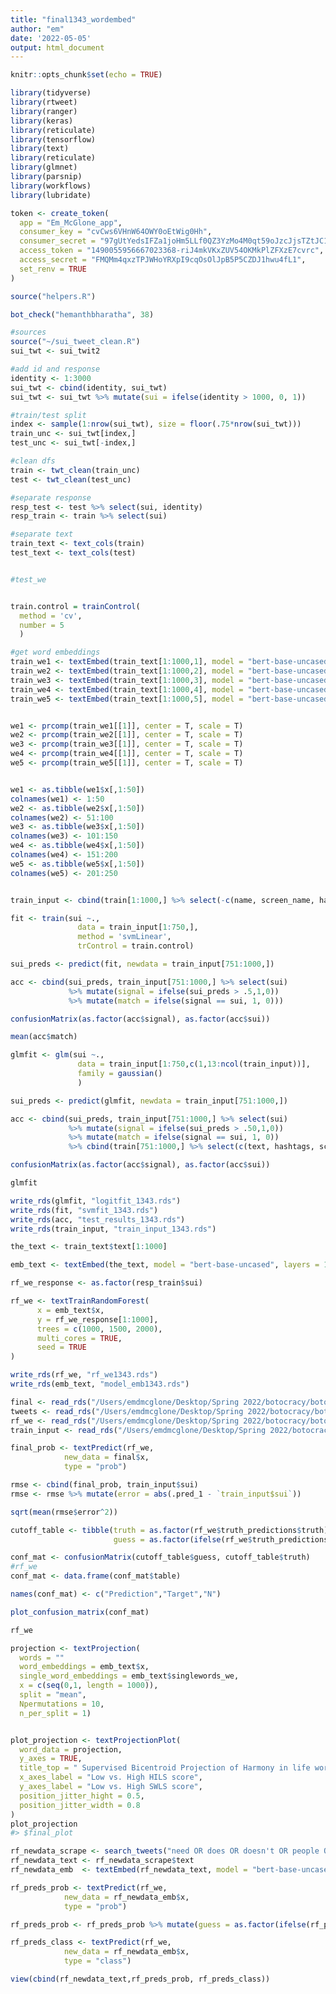 ```yaml
---
title: "final1343_wordembed"
author: "em"
date: '2022-05-05'
output: html_document
---
```


```r
knitr::opts_chunk$set(echo = TRUE)
```

```r
library(tidyverse)
library(rtweet)
library(ranger)
library(keras)
library(reticulate)
library(tensorflow) 
library(text)
library(reticulate)
library(glmnet)
library(parsnip)
library(workflows)
library(lubridate)
```

```r

token <- create_token(
  app = "Em_McGlone_app",
  consumer_key = "cvCws6VHnW64OWY0oEtWig0Hh",
  consumer_secret = "97gUtYedsIFZa1joHm5LLf0QZ3YzMo4M0qt59oJzcJjsTZtJC1",
  access_token = "1490055956667023368-riJ4mkVKxZUV54OKMkPlZFXzE7cvrc",
  access_secret = "FMQMm4qxzTPJWHoYRXpI9cqOsOlJpB5P5CZDJ1hwu4fL1",
  set_renv = TRUE
)

source("helpers.R")

bot_check("hemanthbharatha", 38)

```

```r
#sources
source("~/sui_tweet_clean.R")
sui_twt <- sui_twit2

#add id and response
identity <- 1:3000
sui_twt <- cbind(identity, sui_twt)
sui_twt <- sui_twt %>% mutate(sui = ifelse(identity > 1000, 0, 1))

#train/test split
index <- sample(1:nrow(sui_twt), size = floor(.75*nrow(sui_twt)))
train_unc <- sui_twt[index,]
test_unc <- sui_twt[-index,]

#clean dfs
train <- twt_clean(train_unc)
test <- twt_clean(test_unc)

#separate response
resp_test <- test %>% select(sui, identity)
resp_train <- train %>% select(sui)

#separate text
train_text <- text_cols(train)
test_text <- text_cols(test)


#test_we



```

```r
train.control = trainControl(
  method = 'cv', 
  number = 5
  )

#get word embeddings
train_we1 <- textEmbed(train_text[1:1000,1], model = "bert-base-uncased", layers = 11:12, print_python_warnings = T)
train_we2 <- textEmbed(train_text[1:1000,2], model = "bert-base-uncased", layers = 11:12, print_python_warnings = T)
train_we3 <- textEmbed(train_text[1:1000,3], model = "bert-base-uncased", layers = 11:12, print_python_warnings = T)
train_we4 <- textEmbed(train_text[1:1000,4], model = "bert-base-uncased", layers = 11:12, print_python_warnings = T)
train_we5 <- textEmbed(train_text[1:1000,5], model = "bert-base-uncased", layers = 11:12, print_python_warnings = T)


we1 <- prcomp(train_we1[[1]], center = T, scale = T)
we2 <- prcomp(train_we2[[1]], center = T, scale = T)
we3 <- prcomp(train_we3[[1]], center = T, scale = T)
we4 <- prcomp(train_we4[[1]], center = T, scale = T)
we5 <- prcomp(train_we5[[1]], center = T, scale = T)


we1 <- as.tibble(we1$x[,1:50]) 
colnames(we1) <- 1:50
we2 <- as.tibble(we2$x[,1:50])
colnames(we2) <- 51:100
we3 <- as.tibble(we3$x[,1:50])
colnames(we3) <- 101:150
we4 <- as.tibble(we4$x[,1:50])
colnames(we4) <- 151:200
we5 <- as.tibble(we5$x[,1:50])
colnames(we5) <- 201:250


train_input <- cbind(train[1:1000,] %>% select(-c(name, screen_name, hashtags, text, description, identity, user_id, status_id)), we1[,1:50], we2[,1:50], we3[,1:50], we4[,1:50], we5[,1:50])

fit <- train(sui ~.,
               data = train_input[1:750,],
               method = 'svmLinear',
               trControl = train.control)

sui_preds <- predict(fit, newdata = train_input[751:1000,])

acc <- cbind(sui_preds, train_input[751:1000,] %>% select(sui)
             %>% mutate(signal = ifelse(sui_preds > .5,1,0))
             %>% mutate(match = ifelse(signal == sui, 1, 0)))

confusionMatrix(as.factor(acc$signal), as.factor(acc$sui))

mean(acc$match)
```



```r
glmfit <- glm(sui ~.,
               data = train_input[1:750,c(1,13:ncol(train_input))],
               family = gaussian()
               )

sui_preds <- predict(glmfit, newdata = train_input[751:1000,])

acc <- cbind(sui_preds, train_input[751:1000,] %>% select(sui)
             %>% mutate(signal = ifelse(sui_preds > .50,1,0))
             %>% mutate(match = ifelse(signal == sui, 1, 0))
             %>% cbind(train[751:1000,] %>% select(c(text, hashtags, screen_name, name, description))))

confusionMatrix(as.factor(acc$signal), as.factor(acc$sui))

glmfit
```

```r
write_rds(glmfit, "logitfit_1343.rds")
write_rds(fit, "svmfit_1343.rds")
write_rds(acc, "test_results_1343.rds")
write_rds(train_input, "train_input_1343.rds")


```


```r
the_text <- train_text$text[1:1000]

emb_text <- textEmbed(the_text, model = "bert-base-uncased", layers = 11:12, print_python_warnings = T)

rf_we_response <- as.factor(resp_train$sui)

rf_we <- textTrainRandomForest(
      x = emb_text$x,
      y = rf_we_response[1:1000],
      trees = c(1000, 1500, 2000),
      multi_cores = TRUE,
      seed = TRUE
)

write_rds(rf_we, "rf_we1343.rds")
write_rds(emb_text, "model_emb1343.rds")

final <- read_rds("/Users/emdmcglone/Desktop/Spring 2022/botocracy/botocracy/model_emb1343.rds")
tweets <- read_rds("/Users/emdmcglone/Desktop/Spring 2022/botocracy/botocracy/1343finalhelpers/sui_twit2.rds")
rf_we <- read_rds("/Users/emdmcglone/Desktop/Spring 2022/botocracy/botocracy/rf_we1343.rds")
train_input <- read_rds("/Users/emdmcglone/Desktop/Spring 2022/botocracy/botocracy/1343finalhelpers/train_input_1343.rds")

final_prob <- textPredict(rf_we,
            new_data = final$x,
            type = "prob") 

rmse <- cbind(final_prob, train_input$sui)
rmse <- rmse %>% mutate(error = abs(.pred_1 - `train_input$sui`))

sqrt(mean(rmse$error^2))

```

```r
cutoff_table <- tibble(truth = as.factor(rf_we$truth_predictions$truth), 
                       guess = as.factor(ifelse(rf_we$truth_predictions$.pred_0 < .62, 1, 0)))

conf_mat <- confusionMatrix(cutoff_table$guess, cutoff_table$truth)
#rf_we
conf_mat <- data.frame(conf_mat$table)

names(conf_mat) <- c("Prediction","Target","N")

plot_confusion_matrix(conf_mat)

rf_we

```

```r

projection <- textProjection(
  words = ""
  word_embeddings = emb_text$x,
  single_word_embeddings = emb_text$singlewords_we,
  x = c(seq(0,1, length = 1000)),
  split = "mean",
  Npermutations = 10,
  n_per_split = 1)


plot_projection <- textProjectionPlot(
  word_data = projection,
  y_axes = TRUE,
  title_top = " Supervised Bicentroid Projection of Harmony in life words",
  x_axes_label = "Low vs. High HILS score",
  y_axes_label = "Low vs. High SWLS score",
  position_jitter_hight = 0.5,
  position_jitter_width = 0.8
)
plot_projection
#> $final_plot

```


```r
rf_newdata_scrape <- search_tweets("need OR does OR doesn't OR people OR won't OR feeling OR love OR hate OR die OR is OR today OR cannot OR gonna OR got", n = 1000, lang = "en")
rf_newdata_text <- rf_newdata_scrape$text
rf_newdata_emb  <- textEmbed(rf_newdata_text, model = "bert-base-uncased", layers = 11:12, print_python_warnings = T)

rf_preds_prob <- textPredict(rf_we,
            new_data = rf_newdata_emb$x,
            type = "prob") 

rf_preds_prob <- rf_preds_prob %>% mutate(guess = as.factor(ifelse(rf_preds_prob$.pred_0 < .62, 1, 0)))

rf_preds_class <- textPredict(rf_we,
            new_data = rf_newdata_emb$x,
            type = "class") 

view(cbind(rf_newdata_text,rf_preds_prob, rf_preds_class))
```